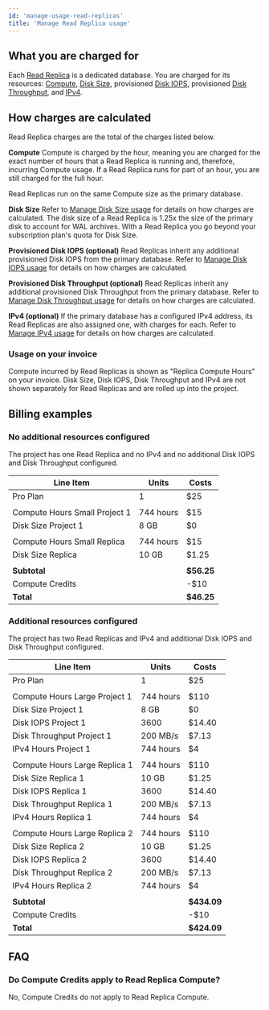 ```yaml
---
id: 'manage-usage-read-replicas'
title: 'Manage Read Replica usage'
---
```


## What you are charged for

Each [Read Replica](/docs/guides/platform/read-replicas) is a dedicated database. You are charged for its resources: [Compute](/docs/guides/platform/compute-and-disk#compute), [Disk Size](/docs/guides/platform/database-size#disk-size), provisioned [Disk IOPS](/docs/guides/platform/compute-and-disk#provisioned-disk-throughput-and-iops), provisioned [Disk Throughput](/docs/guides/platform/compute-and-disk#provisioned-disk-throughput-and-iops), and [IPv4](/docs/guides/platform/ipv4-address).

## How charges are calculated

Read Replica charges are the total of the charges listed below.

**Compute**
Compute is charged by the hour, meaning you are charged for the exact number of hours that a Read Replica is running and, therefore, incurring Compute usage. If a Read Replica runs for part of an hour, you are still charged for the full hour.

Read Replicas run on the same Compute size as the primary database.

**Disk Size**
Refer to [Manage Disk Size usage](/docs/guides/platform/manage-your-usage/disk-size) for details on how charges are calculated. The disk size of a Read Replica is 1.25x the size of the primary disk to account for WAL archives. With a Read Replica you go beyond your subscription plan's quota for Disk Size.

**Provisioned Disk IOPS (optional)**
Read Replicas inherit any additional provisioned Disk IOPS from the primary database. Refer to [Manage Disk IOPS usage](/docs/guides/platform/manage-your-usage/disk-iops) for details on how charges are calculated.

**Provisioned Disk Throughput (optional)**
Read Replicas inherit any additional provisioned Disk Throughput from the primary database. Refer to [Manage Disk Throughput usage](/docs/guides/platform/manage-your-usage/disk-throughput) for details on how charges are calculated.

**IPv4 (optional)**
If the primary database has a configured IPv4 address, its Read Replicas are also assigned one, with charges for each. Refer to [Manage IPv4 usage](/docs/guides/platform/manage-your-usage/ipv4) for details on how charges are calculated.

### Usage on your invoice

Compute incurred by Read Replicas is shown as "Replica Compute Hours" on your invoice. Disk Size, Disk IOPS, Disk Throughput and IPv4 are not shown separately for Read Replicas and are rolled up into the project.

## Billing examples

### No additional resources configured

The project has one Read Replica and no IPv4 and no additional Disk IOPS and Disk Throughput configured.

| Line Item                     | Units     | Costs      |
| ----------------------------- | --------- | ---------- |
| Pro Plan                      | 1         | $25        |
|                               |           |            |
| Compute Hours Small Project 1 | 744 hours | $15        |
| Disk Size Project 1           | 8 GB      | $0         |
|                               |           |            |
| Compute Hours Small Replica   | 744 hours | $15        |
| Disk Size Replica             | 10 GB     | $1.25      |
|                               |           |            |
| **Subtotal**                  |           | **$56.25** |
| Compute Credits               |           | -$10       |
| **Total**                     |           | **$46.25** |

### Additional resources configured

The project has two Read Replicas and IPv4 and additional Disk IOPS and Disk Throughput configured.

| Line Item                     | Units     | Costs       |
| ----------------------------- | --------- | ----------- |
| Pro Plan                      | 1         | $25         |
|                               |           |             |
| Compute Hours Large Project 1 | 744 hours | $110        |
| Disk Size Project 1           | 8 GB      | $0          |
| Disk IOPS Project 1           | 3600      | $14.40      |
| Disk Throughput Project 1     | 200 MB/s  | $7.13       |
| IPv4 Hours Project 1          | 744 hours | $4          |
|                               |           |             |
| Compute Hours Large Replica 1 | 744 hours | $110        |
| Disk Size Replica 1           | 10 GB     | $1.25       |
| Disk IOPS Replica 1           | 3600      | $14.40      |
| Disk Throughput Replica 1     | 200 MB/s  | $7.13       |
| IPv4 Hours Replica 1          | 744 hours | $4          |
|                               |           |             |
| Compute Hours Large Replica 2 | 744 hours | $110        |
| Disk Size Replica 2           | 10 GB     | $1.25       |
| Disk IOPS Replica 2           | 3600      | $14.40      |
| Disk Throughput Replica 2     | 200 MB/s  | $7.13       |
| IPv4 Hours Replica 2          | 744 hours | $4          |
|                               |           |             |
| **Subtotal**                  |           | **$434.09** |
| Compute Credits               |           | -$10        |
| **Total**                     |           | **$424.09** |

## FAQ

### Do Compute Credits apply to Read Replica Compute?

No, Compute Credits do not apply to Read Replica Compute.
